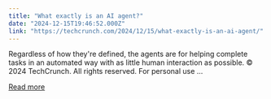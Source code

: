 ```yaml
---
title: "What exactly is an AI agent?"
date: "2024-12-15T19:46:52.000Z"
link: "https://techcrunch.com/2024/12/15/what-exactly-is-an-ai-agent/"
---
```


Regardless of how they're defined, the agents are for helping complete tasks in an automated way with as little human interaction as possible.
© 2024 TechCrunch. All rights reserved. For personal use ...

[Read more](https://techcrunch.com/2024/12/15/what-exactly-is-an-ai-agent/)
